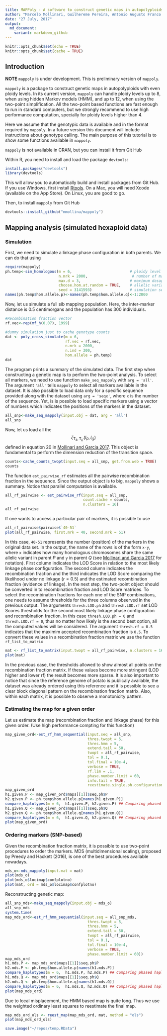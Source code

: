```yaml
---
title: MAPPoly - A software to construct genetic maps in autopolyploids with high ploidy level
author: "Marcelo Mollinari, Guilhereme Pereira, Antonio Augusto Franco Garcia and Zhao-Bang Zeng"
date: "27 July, 2017"
output:
  md_document:
    variant: markdown_github
---
```


```r
knitr::opts_chunk$set(echo = TRUE)
knitr::opts_chunk$set(cache = TRUE)
```

## Introduction

**NOTE** `mappoly` is under development. This is preliminary version of `mappoly`.

`mappoly` is a package to construct genetic maps in autopolyploids with even ploidy 
levels. In its current version,  `mappoly` can handle ploidy levels up to 8, when 
using hidden Markov models (HMM), and up to 12, when using the two-point simplification. 
All the two-point based functions are fast enough to run in standard computers, but we 
strongly recommend to use high performance computation, specially for ploidy levels 
higher than 4.

Here we assume that the genotypic data is available and in the format required by `mappoly`. 
In a future version this document will include instructions about genotype 
calling. The main purpose of this tutorial is to show some functions available in 
`mappoly`. 

`mappoly` is not available in CRAN, but you can install it from Git Hub

Within R, you need to install and load the package `devtools`:

```R
install.packages("devtools")
library(devtools)
```

This will allow you to automatically build and install packages from
Git Hub. If you use Windows, first install
[Rtools](https://cran.r-project.org/bin/windows/Rtools/). On a Mac,
you will need Xcode (available on the App Store). On Linux, you are
good to go.

Then, to install `mappoly` from Git Hub

```R
devtools::install_github("mmollina/mappoly")
```

## Mapping analysis (simulated hexaploid data)

### Simulation

First, we need to simulate a linkage phase configuration in both parents. We can do that using
```r
require(mappoly)
ph.temp<-sim_homologous(m = 6,                          # ploidy level
                        n.mrk = 2000,                    # number of markers 
                        max.d = 3,                      # maximum dosage number
                        choose.hom.at.random = TRUE,    # allelic variants randomly attributed to homologous
                        seed = 3141593)                 # simulation seed
names(ph.temp$hom.allele.p)<-names(ph.temp$hom.allele.q)<-1:2000
```

Now, let us simulate a full sib mapping population. Here, the inter-marker distance is 0.5 centimorgans and the population has 300 individuals.
```r
#Recombination fraction vector
rf.vec<-rep(mf_h(0.07), 1999)

#dummy simulation just to cache genotype counts
dat <- poly_cross_simulate(m = 6,
                           rf.vec = rf.vec,
                           n.mrk = 2000,
                           n.ind = 300,
                           hom.allele = ph.temp)
dat
```

The program prints a summary of the simulated data. The first step when constructing a genetic map is to perform the 
two-point analysis. To select all markers, we need to use function `make_seq_mappoly` 
with `arg = 'all'`. The argument `'all'` tells `mappoly` to select all markers available 
in the dataset. It is also possible to load data only for a specific sequence provided 
along with the dataset using `arg = 'seqx'`, where `x` is the number of the sequence. 
Yet, is is possible to load specific markers using a vector of numbers which indicates 
the positions of the markers in the dataset.

```r
all_snp<-make_seq_mappoly(input.obj = dat, arg = 'all')
all_snp
```

Now, let us load all the $$\zeta_{\mbox{T}_{k},\mbox{T}_{k^{\prime}}}(l_{P}, l_{Q})$$ defined 
in equation 20 in [Mollinari and Garcia 2017](https://github.com/mmollina/mappoly/blob/master/inst/doc/Mollinari_and_garcia_2017.pdf).
This object is fundamental to perform the dimension reduction of the transition space.

```r
counts<-cache_counts_twopt(input.seq = all_snp, get.from.web = TRUE)
counts
```

The function `est_pairwise_rf` estimates all the pairwise recombination fraction in the 
sequence. Since the output object is to big, `mappoly` shows a summary. Notice that parallel 
computation is available.
```r
all_rf_pairwise <- est_pairwise_rf(input.seq = all_snp, 
                                   count.cache = counts, 
                                   n.clusters = 16)
all_rf_pairwise
```

If one wants to access a particular pair of markers, it is possible to use
```r
all_rf_pairwise$pairwise$`40-51`
plot(all_rf_pairwise, first.mrk = 40, second.mrk = 51)
```

In this case, `40-51` represents the number (position) of the markers in the original data set. 
In the output, the name of the rows is of the form `x-y`, where `x` indicates how many homologous 
chromosomes share the same allelic variant in parent $P$ and `y` in parent $Q$ 
(see [Mollinari and Garcia 2017](https://github.com/mmollina/mappoly/blob/master/inst/doc/Mollinari_and_garcia_2017.pdf) for notation). 
First column indicates the LOD Score in relation to the most likely linkage phase configuration.
The second column indicates the recombination fraction and the third indicates the LOD Score comparing 
the likelihood under no linkage ($r = 0.5$) and the estimated recombination fraction (evidence of linkage).
In the next step, the two-point object should be converted in to recombination fraction and LOD Score matrices. To select the recombination fractions for each one of the SNP combinations, one needs to assume thresholds for 
the three columns observed in the previous output. The arguments `thresh.LOD.ph` and `thresh.LOD.rf` set LOD Scores thresholds for the second most likely linkage phase configuration and recombination fraction. In this case `thresh.LOD.ph = 0` and `thresh.LOD.rf = 0`, thus no matter how likely is the second best option, all the computed values will be considered. The argument `thresh.rf = 0.5` indicates that the maximim accepted recombination fraction is `0.5`. To convert these values in a recombination fraction matrix we use the function `rf_list_to_matrix`

```r
mat <- rf_list_to_matrix(input.twopt = all_rf_pairwise, n.clusters = 16)
plot(mat)
```

In the previous case, the thresholds allowed to show almost all points on the recombination fraction matrix. If these values become more stringent (LOD higher and lower rf) the result becomes more sparse. It is also important to notice that since the reference genome of potato is publicaly available, the dataset was already ordered using this reference and it is possible to see a clear block diagonal pattern on the recombination fraction matrix. Also, within each matrix, it is possible to observe a monotonicity pattern.


### Estimating the map for a given order

Let us estimate the map (recombination fraction and linkage phase) for this given order. (Use high performance compting for this function) 
```r
map_given_ord<-est_rf_hmm_sequential(input.seq = all_snp,
                                     thres.twopt = 5,
                                     thres.hmm = 5,
                                     extend.tail = 50,
                                     twopt = all_rf_pairwise,
                                     tol = 0.1, 
                                     tol.final = 10e-4, 
                                     verbose = TRUE, 
                                     rf.lim = .1, 
                                     phase.number.limit = 60, 
                                     info.tail = TRUE,               
                                     reestimate.single.ph.configuration = FALSE)
map_given_ord
h1.given.P <- map_given_ord$maps[[1]]$seq.ph$P
h2.given.P <- ph.temp$hom.allele.p[names(h1.given.P)]
compare_haplotypes(m = 6,  h1.given.P, h2.given.P) ## Comparing phased haplotypes
h1.given.Q <- map_given_ord$maps[[1]]$seq.ph$Q
h2.given.Q <- ph.temp$hom.allele.q[names(h1.given.Q)]
compare_haplotypes(m = 6,  h1.given.Q, h2.given.Q) ## Comparing phased haplotypes
plot(map_given_ord)
```

### Ordering markers (SNP-based)

Given the recombination fraction matrix, it is possible to use two-point procedures to order the markers. MDS (multidimensional scaling), proposed by Preedy and Hackett (2016), is one of the best procedures available nowadays. 
```r
mds_o<-mds_mappoly(input.mat = mat)
plot(mds_o)
plot(mds_o$locimap$confplotno)
plot(mat, ord = mds_o$locimap$confplotno)
```
Reconstructing genetic map:

```R
all_snp_mds<-make_seq_mappoly(input.obj = mds_o)
all_snp_mds
system.time(
map_mds_ord<-est_rf_hmm_sequential(input.seq = all_snp_mds,
                                     thres.twopt = 5,
                                     thres.hmm = 5,
                                     extend.tail = 50,
                                     twopt = all_rf_pairwise,
                                     tol = 0.1, 
                                     tol.final = 10e-4, 
                                     verbose = TRUE, 
                                     phase.number.limit = 60))
map_mds_ord
h1.mds.P <- map_mds_ord$maps[[1]]$seq.ph$P
h2.mds.P <- ph.temp$hom.allele.p[names(h1.mds.P)]
compare_haplotypes(m = 6,  h1.mds.P, h2.mds.P) ## Comparing phased haplotypes
h1.mds.Q <- map_mds_ord$maps[[1]]$seq.ph$Q
h2.mds.Q <- ph.temp$hom.allele.q[names(h1.mds.Q)]
compare_haplotypes(m = 6,  h1.mds.Q, h2.mds.Q) ## Comparing phased haplotypes
plot(map_mds_ord)
```

Due to local misplacement, the HMM based map is quite long. Thus we use the weighted ordinary least squares to reestimate the final map. 

```R
map_mds_ord_ols <- reest_map(map_mds_ord, mat, method = "ols")
plot(map_mds_ord_ols)
```


```R
save.image("~/repos/temp.RData")
```



